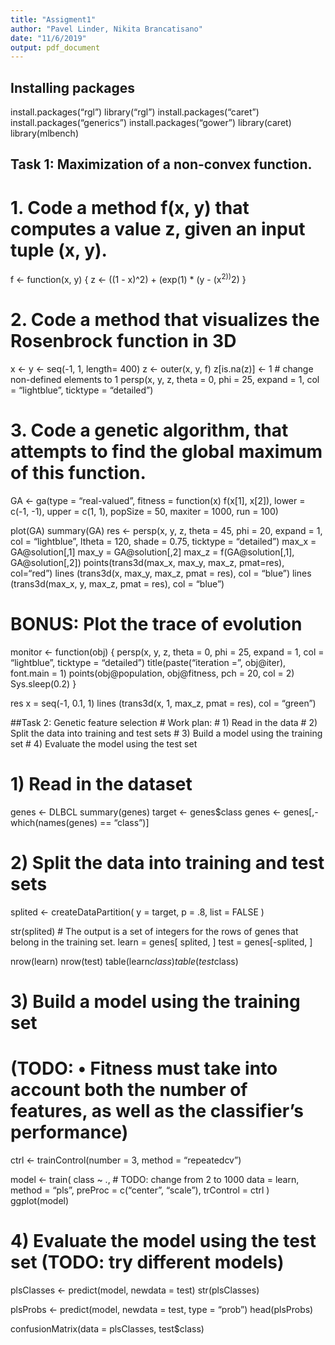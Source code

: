```yaml
---
title: "Assigment1"
author: "Pavel Linder, Nikita Brancatisano"
date: "11/6/2019"
output: pdf_document
---
```


## Installing packages
install.packages("rgl")
library("rgl")
install.packages("caret")
install.packages("generics")
install.packages("gower")
library(caret)
library(mlbench)

## Task 1: Maximization of a non-convex function.
# 1. Code a method f(x, y) that computes a value z, given an input tuple (x, y).
f <- function(x, y)  {
  z <- ((1 - x)^2) + (exp(1) * (y - (x^2))^2)
}

# 2. Code a method that visualizes the Rosenbrock function in 3D
x <- y <- seq(-1, 1, length= 400)
z <- outer(x, y, f)
z[is.na(z)] <- 1 # change non-defined elements to 1
persp(x, y, z, theta = 0, phi = 25, expand = 1, col = "lightblue", ticktype = "detailed")

# 3. Code a genetic algorithm, that attempts to find the global maximum of this function. 
GA <- ga(type = "real-valued", 
         fitness =  function(x) f(x[1], x[2]),
         lower = c(-1, -1), upper = c(1, 1), 
         popSize = 50, maxiter = 1000, run = 100)

plot(GA)
summary(GA)
res <- persp(x, y, z, theta = 45, phi = 20, expand = 1, col = "lightblue",
      ltheta = 120, shade = 0.75, ticktype = "detailed")
max_x = GA@solution[,1]
max_y = GA@solution[,2]
max_z = f(GA@solution[,1], GA@solution[,2])
points(trans3d(max_x, max_y, max_z, pmat=res), col="red")
lines (trans3d(x, max_y, max_z, pmat = res), col = "blue")
lines (trans3d(max_x, y, max_z, pmat = res), col = "blue")

# BONUS: Plot the trace of evolution
monitor <- function(obj) 
{ 
  persp(x, y, z, theta = 0, phi = 25, expand = 1, col = "lightblue", ticktype = "detailed")
  title(paste("iteration =", obj@iter), font.main = 1)
  points(obj@population, obj@fitness, pch = 20, col = 2)
  Sys.sleep(0.2)
}

res
x = seq(-1, 0.1, 1)
lines (trans3d(x, 1, max_z, pmat = res), col = "green")


##Task 2: Genetic feature selection
# Work plan:
# 1) Read in the data
# 2) Split the data into training and test sets
# 3) Build a model using the training set
# 4) Evaluate the model using the test set

# 1) Read in the dataset 
genes <- DLBCL
summary(genes)
target <- genes$class
genes <- genes[,-which(names(genes) == "class")]

# 2) Split the data into training and test sets
splited <- createDataPartition(
  y = target,
  p = .8,
  list = FALSE
)

str(splited)    # The output is a set of integers for the rows of genes that belong in the training set.
learn = genes[ splited, ]
test = genes[-splited, ]

nrow(learn)
nrow(test)
table(learn$class)
table(test$class)

# 3) Build a model using the training set 
# (TODO: • Fitness must take into account both the number of features, as well as the classifier’s performance)
ctrl <- trainControl(number = 3,
                     method = "repeatedcv")
                     
model <- train(
  class ~ .,   # TODO: change from 2 to 1000
  data = learn,
  method = "pls",
  preProc = c("center", "scale"),
  trControl = ctrl
)
ggplot(model)


# 4) Evaluate the model using the test set (TODO: try different models)
plsClasses <- predict(model, newdata = test)
str(plsClasses)

plsProbs <- predict(model, newdata = test, type = "prob")
head(plsProbs)

confusionMatrix(data = plsClasses, test$class)

